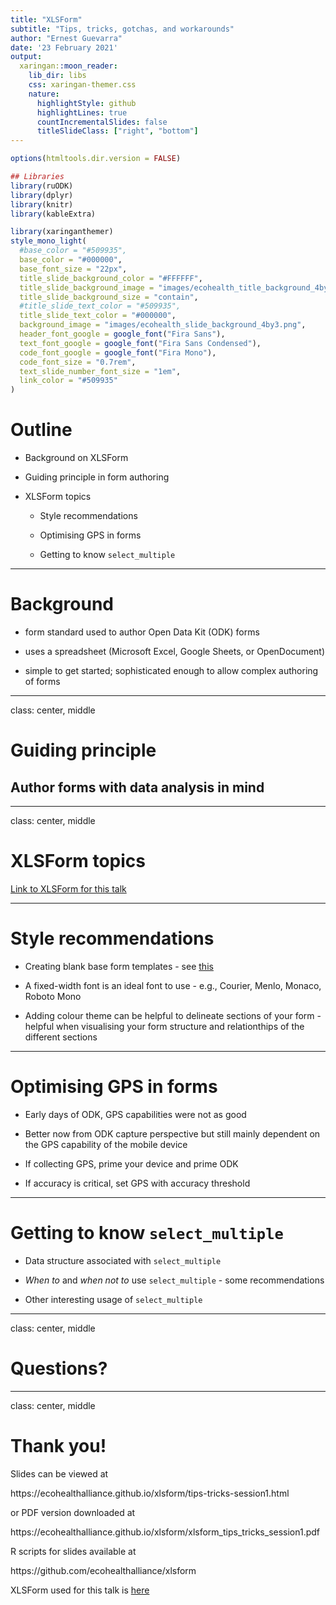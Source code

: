 ```yaml
---
title: "XLSForm"
subtitle: "Tips, tricks, gotchas, and workarounds"  
author: "Ernest Guevarra"
date: '23 February 2021'
output:
  xaringan::moon_reader:
    lib_dir: libs
    css: xaringan-themer.css
    nature:
      highlightStyle: github
      highlightLines: true
      countIncrementalSlides: false
      titleSlideClass: ["right", "bottom"]
---
```


```r
options(htmltools.dir.version = FALSE)

## Libraries
library(ruODK)
library(dplyr)
library(knitr)
library(kableExtra)
```

```r
library(xaringanthemer)
style_mono_light(
  #base_color = "#509935",
  base_color = "#000000",
  base_font_size = "22px",
  title_slide_background_color = "#FFFFFF",
  title_slide_background_image = "images/ecohealth_title_background_4by3.png",
  title_slide_background_size = "contain",
  #title_slide_text_color = "#509935",
  title_slide_text_color = "#000000",
  background_image = "images/ecohealth_slide_background_4by3.png",
  header_font_google = google_font("Fira Sans"),
  text_font_google = google_font("Fira Sans Condensed"),
  code_font_google = google_font("Fira Mono"),
  code_font_size = "0.7rem",
  text_slide_number_font_size = "1em",
  link_color = "#509935"
)
```


# Outline

* Background on XLSForm

* Guiding principle in form authoring

* XLSForm topics

    - Style recommendations

    - Optimising GPS in forms

    - Getting to know `select_multiple`
    
---

# Background

* form standard used to author Open Data Kit (ODK) forms

* uses a spreadsheet (Microsoft Excel, Google Sheets, or OpenDocument)

* simple to get started; sophisticated enough to allow complex authoring of forms

---

class: center, middle

# Guiding principle

## Author forms with data analysis in mind

---

class: center, middle

# XLSForm topics

[Link to XLSForm for this talk](https://docs.google.com/spreadsheets/d/1-u3ogfGSWbcb1m9yduWyXgXx9WTCAl56Mk8vMl9w_GY/edit?usp=sharing)

---

# Style recommendations

* Creating blank base form templates - see [this](https://docs.google.com/spreadsheets/d/1Hkogz5B92OnyyHt7C-bAXpB4md2jPXFVWecebGlQwGs/edit?usp=sharing)

* A fixed-width font is an ideal font to use - e.g., Courier, Menlo, Monaco, Roboto Mono

* Adding colour theme can be helpful to delineate sections of your form - helpful when visualising your form structure and relationthips of the different sections

---

# Optimising GPS in forms

* Early days of ODK, GPS capabilities were not as good

* Better now from ODK capture perspective but still mainly dependent on the GPS capability of the mobile device

* If collecting GPS, prime your device and prime ODK

* If accuracy is critical, set GPS with accuracy threshold

---

# Getting to know `select_multiple`

* Data structure associated with `select_multiple`

* _When to_ and _when not to_ use `select_multiple` - some recommendations

* Other interesting usage of `select_multiple`

---

class: center, middle

# Questions?

---

class: center, middle

# Thank you!

Slides can be viewed at    

https://ecohealthalliance.github.io/xlsform/tips-tricks-session1.html    

or PDF version downloaded at     

https://ecohealthalliance.github.io/xlsform/xlsform_tips_tricks_session1.pdf

R scripts for slides available at    

https://github.com/ecohealthalliance/xlsform

XLSForm used for this talk is [here](https://docs.google.com/spreadsheets/d/1-u3ogfGSWbcb1m9yduWyXgXx9WTCAl56Mk8vMl9w_GY/edit?usp=sharing)

